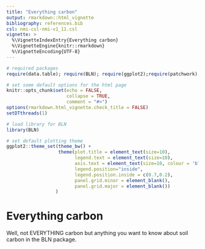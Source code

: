 ```yaml
---
title: "Everything carbon"
output: rmarkdown::html_vignette
bibliography: references.bib
csl: nmi-csl-nmi-v1_11.csl
vignette: >
  %\VignetteIndexEntry{Everything carbon}
  %\VignetteEngine{knitr::rmarkdown}
  %\VignetteEncoding{UTF-8}
---
```


```r

# required packages
require(data.table); require(BLN); require(ggplot2);require(patchwork)

# set some default options for the html page
knitr::opts_chunk$set(echo = FALSE,
                      collapse = TRUE,
                      comment = "#>")
options(rmarkdown.html_vignette.check_title = FALSE)
setDTthreads(1)

```

```r

# load library for BLN
library(BLN)

# set default plotting theme
ggplot2::theme_set(theme_bw() +
                   theme(plot.title = element_text(size=10),
                         legend.text = element_text(size=10),
                         axis.text = element_text(size=10, colour = 'black'),
                         legend.position="inside",
                         legend.position.inside = c(0.7,0.2),
                         panel.grid.minor = element_blank(),
                         panel.grid.major = element_blank())
                  )
```

# Everything carbon
Well, not EVERYTHING carbon but anything you want to know about soil carbon in
the BLN package.
